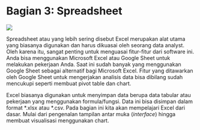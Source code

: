 # Bagian 3: Spreadsheet

![](Spreadsheets-pana.png){fig-align="center"}

Spreadsheet atau yang lebih sering disebut Excel merupakan alat utama yang biasanya digunakan dan harus dikuasai oleh seorang data analyst. Oleh karena itu, sangat penting untuk menguasai fitur-fitur dari software ini. Anda bisa menggunakan Microsoft Excel atau Google Sheet untuk melakukan pekerjaan Anda. Saat ini sudah banyak yang menggunakan Google Sheet sebagai alternatif bagi Microsoft Excel. Fitur yang ditawarkan oleh Google Sheet untuk mengerjakan analisis data bisa dibilang sudah mencukupi seperti membuat pivot table dan chart. 

Excel biasanya digunakan untuk menyimpan data berupa data tabular atau pekerjaan yang menggunakan formula/fungsi. Data ini bisa disimpan dalam format \*.xlsx atau \*.csv. Pada bagian ini kita akan mempelajari Excel dari dasar. Mulai dari pengenalan tampilan antar muka (_interface_) hingga membuat visualisasi menggunakan chart.
